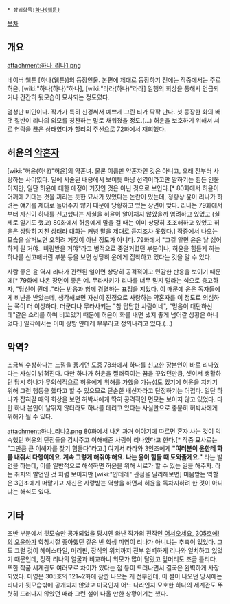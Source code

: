  * 상위항목:[[하나(웹툰)]]

[[목차]]
== 개요 ==
attachment:하나_리나1.png

네이버 웹툰 [하나(웹툰)]의 등장인물. 본편에 제대로 등장하기 전에는 작중에서는 주로 허윤,  [wiki:"하나(하나)"하나], [wiki:"라라(하나)"라라] 일행의 회상을 통해서 언급되거나 간간히 뒷모습이 묘사되는 정도였다. 

엄청난 미인이다. 작가가 특히 신경써서 예쁘게 그린 티가 팍팍 난다. 첫 등장한 화의 배댓 절반이 리나의 외모를 칭찬하는 말로 채워졌을 정도.(...) 허윤을 보호하기 위해서 서로 연락을 끊은 상태였다가 할리의 주선으로 72화에서 재회했다. 

== 허윤의 [[약혼자]] ==
[wiki:"허윤(하나)"허윤]의 약혼녀. 물론 이름만 약혼자인 것은 아니고, 오래 전부터 사랑하는 사이였다. 밑에 서술된 내용에서 보이듯 마냥 선역이라고만 말하기는 힘든 인물이지만, 일단 허윤에 대한 애정이 거짓인 것은 아닌 것으로 보인다.[* 80화에서 허윤이 어깨에 기대는 것을 꺼리는 듯한 묘사가 있었다는 논란이 있는데, 정황상 윤이 리나가 하려는 얘기를 제대로 들어주지 않기 때문에 당황하고 있는 장면이 맞다. 리나는 79화에서부터 자신이 하나를 신고했다는 사실을 허윤이 알아채지 않았을까 염려하고 있었고 (실제로 알기도 했고) 80화에서 허윤에게 말을 걸 때는 이미 상당히 초조해하고 있었고 허윤은 상당히 지친 상태라 대화는 커녕 말을 제대로 듣지조차 못했다.] 작중에서 나오는 모습을 살퍼보면 오히려 거짓이 아닌 정도가 아니다. 79화에서 "그걸 알면 윤은 날 싫어하게 될 거야.. 버림받을 거야"라고 병적으로 중얼거렸던 부분이나, 허윤을 힘들게 하는 하나를 신고해버린 부분 등을 보면 상당히 윤에게 집착하고 있다는 것을 알 수 있다.

사람 좋은 윤 역시 리나가 관련된 일이면 상당히 공격적이고 민감한 반응을 보이기 때문에[* 79화에 나온 장면이 좋은 예. 무라사키가 리나를 너무 믿지 말라는 식으로 충고하자, "당신이 뭔데.."라는 반응과 함께 경멸하는 표정을 지었다. 이 때문에 윤은 독자들에게 비난을 받았는데, 생각해보면 자신이 진정으로 사랑하는 약혼자를 이 정도로 의심하는 쪽이 더 이상하다. 더군다나 무라사키는 "참 답답한 사람이네", "믿음이 대단하신데"같은 소리를 하며 비꼬았기 때문에 허윤이 화를 내면 냈지 좋게 넘어갈 상황은 아니었다.] 일각에서는 이미 쌍방 얀데레 부부라고 정의내리고 있다.(…)
== 악역? ==
조금씩 수상하다는 느낌을 풍기던 도중 78화에서 하나를 신고한 장본인이 바로 리나였다는 사실이 밝혀진다. 다만 하나가 허윤을 찔러죽이는 꿈을 꾸었던만큼, 셋이서 생활하던 당시 하나가 무의식적으로 허윤에게 위해를 가했을 가능성도 있기에 허윤을 지키기 위해 그런 행동을 했다고 할 수 있으므로 단순한 배신자라고 단정하기는 어렵다. 일단 하나가 잡혀갈 때의 회상을 보면 허박사에게 딱히 공격적인 면모는 보이지 않고 있었다. 다만 하나 본인이 날뛰지 않더라도 하나를 데리고 있다는 사실만으로 충분히 허박사에게 위해가 될 수 있다.

attachment:하나_리나2.png
80화에서 나온 과거 이야기에 따르면 혼자 사는 것이 익숙했던 허윤의 단점들을 감싸주고 이해해준 사람이 리나였다고 한다.[* 작중 묘사로는 "그만큼 큰 이해자를 찾기 힘들다"라고.] 여기서 라라와 3인조에게 '''"여러분이 윤한테 화를 내줘서 다행이에요. 계속 그렇게 해줘야 해요. 나는 윤이 힘들 때 도와줄게요."''' 라는 발언을 하는데, 이를 일반적으로 해석하면 허윤을 위해 서로가 할 수 있는 일을 해주자. 라는 취지의 발언인 것 처럼 보이지만 [wiki:"얀데레" 관점을 달리해보면] 미움받는 역할은 3인조에게 떠맡기고 자신은 사랑받는 역할을 하면서 허윤을 독차지하려 한 것이 아니냐는 해석도 있다.

== 기타 == 
초반 부분에서 뒷모습만 공개되었을 당시엔 와난 작가의 전작인 [[어서오세요, 305호에!]]의 [[오윤아]]가 학창시절 좋아했던 같은 반 학생 미영이 리나가 아니냐는 추측이 있었다. 그도 그럴 것이 헤어스타일, 머리핀, 장식의 위치까지 전부 완벽하게 리나와 일치하고 있었기 때문인데, 정작 리나의 얼굴과 비교하니 외모가 많이 달랐고 앞머리도 조금 틀리다. 또한 작품 세계관도 여러모로 차이가 있다는 점 등이 드러나면서 결국은 완벽하게 사장되었다. 미영은 305호의 121~2화에 잠깐 나오는 게 전부인데, 이 설이 나오던 당시에는 리나가 뒷모습밖에 공개되지 않았고 미국인지 어느 나라인지 모호한 하나의 세계관도 뚜렷히 드러나지 않았던 때라 그런 설이 나올 만한 상황이기는 했다.
